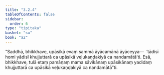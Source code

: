 ```yaml
---
title: "3.2.4"
tableOfContents: false
sidebar:
  order: 6
type: "tipitaka"
basket: "su"
book: "a2"
---
```



<DynamicBreadcrumb />

<Division number="134" book="a2">

<Paragraph number="220" book="a2">
“Saddhā, bhikkhave, upāsikā evaṃ sammā āyācamānā āyāceyya—  ‘tādisī homi yādisī khujjuttarā ca upāsikā veḷukaṇḍakiyā ca nandamātā’ti. Esā, bhikkhave, tulā etaṃ pamāṇaṃ mama sāvikānaṃ upāsikānaṃ yadidaṃ khujjuttarā ca upāsikā veḷukaṇḍakiyā ca nandamātā”ti.
</Paragraph>
</Division>